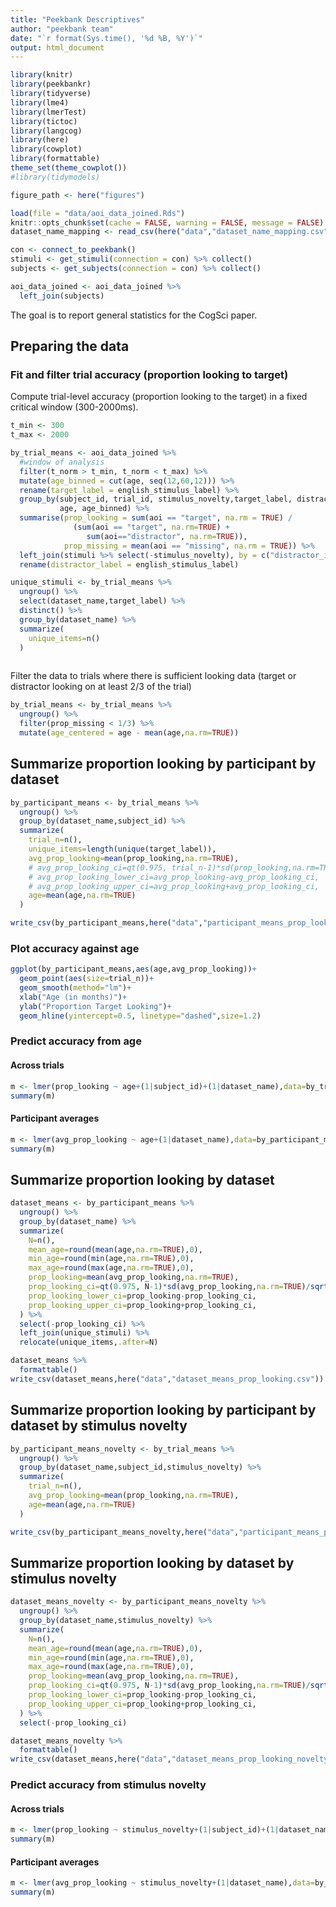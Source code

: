 ```yaml
---
title: "Peekbank Descriptives"
author: "peekbank team"
date: "`r format(Sys.time(), '%d %B, %Y')`"
output: html_document
---
```



```r
library(knitr)
library(peekbankr)
library(tidyverse)
library(lme4)
library(lmerTest)
library(tictoc)
library(langcog)
library(here)
library(cowplot)
library(formattable)
theme_set(theme_cowplot())
#library(tidymodels)

figure_path <- here("figures")

load(file = "data/aoi_data_joined.Rds")
knitr::opts_chunk$set(cache = FALSE, warning = FALSE, message = FALSE)
dataset_name_mapping <- read_csv(here("data","dataset_name_mapping.csv"))

con <- connect_to_peekbank()
stimuli <- get_stimuli(connection = con) %>% collect()
subjects <- get_subjects(connection = con) %>% collect()

aoi_data_joined <- aoi_data_joined %>%
  left_join(subjects)


```

The goal is to report general statistics for the CogSci paper.

## Preparing the data 

### Fit and filter trial accuracy (proportion looking to target)

Compute trial-level accuracy (proportion looking to the target) in a fixed critical window (300-2000ms).

```r
t_min <- 300
t_max <- 2000

by_trial_means <- aoi_data_joined %>%
  #window of analysis
  filter(t_norm > t_min, t_norm < t_max) %>%
  mutate(age_binned = cut(age, seq(12,60,12))) %>%
  rename(target_label = english_stimulus_label) %>%
  group_by(subject_id, trial_id, stimulus_novelty,target_label, distractor_id,
           age, age_binned) %>%
  summarise(prop_looking = sum(aoi == "target", na.rm = TRUE) / 
              (sum(aoi == "target", na.rm=TRUE) + 
                 sum(aoi=="distractor", na.rm=TRUE)),
            prop_missing = mean(aoi == "missing", na.rm = TRUE)) %>%
  left_join(stimuli %>% select(-stimulus_novelty), by = c("distractor_id" = "stimulus_id")) %>%
  rename(distractor_label = english_stimulus_label)

unique_stimuli <- by_trial_means %>%
  ungroup() %>%
  select(dataset_name,target_label) %>%
  distinct() %>%
  group_by(dataset_name) %>%
  summarize(
    unique_items=n()
  )
  
```

Filter the data to trials where there is sufficient looking data (target or distractor looking on at least 2/3 of the trial)

```r
by_trial_means <- by_trial_means %>%
  ungroup() %>%
  filter(prop_missing < 1/3) %>%
  mutate(age_centered = age - mean(age,na.rm=TRUE))

```

## Summarize proportion looking by participant by dataset

```r
by_participant_means <- by_trial_means %>%
  ungroup() %>%
  group_by(dataset_name,subject_id) %>%
  summarize(
    trial_n=n(),
    unique_items=length(unique(target_label)),
    avg_prop_looking=mean(prop_looking,na.rm=TRUE),
    # avg_prop_looking_ci=qt(0.975, trial_n-1)*sd(prop_looking,na.rm=TRUE)/sqrt(trial_n),
    # avg_prop_looking_lower_ci=avg_prop_looking-avg_prop_looking_ci,
    # avg_prop_looking_upper_ci=avg_prop_looking+avg_prop_looking_ci,
    age=mean(age,na.rm=TRUE)
  ) 

write_csv(by_participant_means,here("data","participant_means_prop_looking.csv"))
```

### Plot accuracy against age

```r
ggplot(by_participant_means,aes(age,avg_prop_looking))+
  geom_point(aes(size=trial_n))+
  geom_smooth(method="lm")+
  xlab("Age (in months)")+
  ylab("Proportion Target Looking")+
  geom_hline(yintercept=0.5, linetype="dashed",size=1.2)
```


### Predict accuracy from age

#### Across trials

```r
m <- lmer(prop_looking ~ age+(1|subject_id)+(1|dataset_name),data=by_trial_means)
summary(m)
```


#### Participant averages

```r
m <- lmer(avg_prop_looking ~ age+(1|dataset_name),data=by_participant_means)
summary(m)
```


## Summarize proportion looking by dataset

```r
dataset_means <- by_participant_means %>%
  ungroup() %>%
  group_by(dataset_name) %>%
  summarize(
    N=n(),
    mean_age=round(mean(age,na.rm=TRUE),0),
    min_age=round(min(age,na.rm=TRUE),0),
    max_age=round(max(age,na.rm=TRUE),0),
    prop_looking=mean(avg_prop_looking,na.rm=TRUE),
    prop_looking_ci=qt(0.975, N-1)*sd(avg_prop_looking,na.rm=TRUE)/sqrt(N),
    prop_looking_lower_ci=prop_looking-prop_looking_ci,
    prop_looking_upper_ci=prop_looking+prop_looking_ci,
  ) %>%
  select(-prop_looking_ci) %>%
  left_join(unique_stimuli) %>%
  relocate(unique_items,.after=N)

dataset_means %>%
  formattable()
write_csv(dataset_means,here("data","dataset_means_prop_looking.csv"))
```

## Summarize proportion looking by participant by dataset by stimulus novelty

```r
by_participant_means_novelty <- by_trial_means %>%
  ungroup() %>%
  group_by(dataset_name,subject_id,stimulus_novelty) %>%
  summarize(
    trial_n=n(),
    avg_prop_looking=mean(prop_looking,na.rm=TRUE),
    age=mean(age,na.rm=TRUE)
  )

write_csv(by_participant_means_novelty,here("data","participant_means_prop_looking_novelty.csv"))
```

## Summarize proportion looking by dataset by stimulus novelty
```r
dataset_means_novelty <- by_participant_means_novelty %>%
  ungroup() %>%
  group_by(dataset_name,stimulus_novelty) %>%
  summarize(
    N=n(),
    mean_age=round(mean(age,na.rm=TRUE),0),
    min_age=round(min(age,na.rm=TRUE),0),
    max_age=round(max(age,na.rm=TRUE),0),
    prop_looking=mean(avg_prop_looking,na.rm=TRUE),
    prop_looking_ci=qt(0.975, N-1)*sd(avg_prop_looking,na.rm=TRUE)/sqrt(N),
    prop_looking_lower_ci=prop_looking-prop_looking_ci,
    prop_looking_upper_ci=prop_looking+prop_looking_ci,
  ) %>%
  select(-prop_looking_ci)

dataset_means_novelty %>%
  formattable()
write_csv(dataset_means,here("data","dataset_means_prop_looking_novelty.csv"))
```

### Predict accuracy from stimulus novelty

#### Across trials

```r
m <- lmer(prop_looking ~ stimulus_novelty+(1|subject_id)+(1|dataset_name),data=by_trial_means)
summary(m)
```


#### Participant averages

```r
m <- lmer(avg_prop_looking ~ stimulus_novelty+(1|dataset_name),data=by_participant_means_novelty)
summary(m)
```